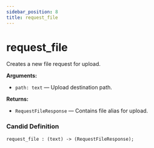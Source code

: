 ```yaml
---
sidebar_position: 8
title: request_file
---
```

# request_file

Creates a new file request for upload.

**Arguments:**

- `path: text` — Upload destination path.

**Returns:**

- `RequestFileResponse` — Contains file alias for upload.

### Candid Definition

```candid
request_file : (text) -> (RequestFileResponse);
```